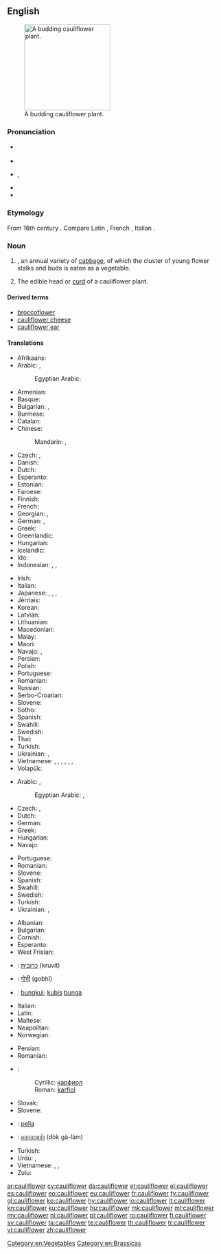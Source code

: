 ==English==

[[Image:Cauliflower.jpg|thumb|right|200px|A budding cauliflower plant.]]

===Pronunciation===
* {{a|UK}} {{IPA|/ˈkɒl.i.flaʊ.ə/|/ˈkɒl.ɪ.flaʊ.ə/|lang=en}}
* {{audio|En-au-cauliflower.ogg|Audio (Australia)|lang=en}}
* {{a|US}} {{IPA|/ˈkɔl.ɪˌflaʊ.ɚ/|lang=en}}, {{IPA|/ˈkɑl.əˌflaʊ.ɚ/|lang=en}}
* {{audio|En-us-ne-cauliflower.ogg|Audio (US)|lang=en}}
* {{audio|En-us-cauliflower.ogg|Audio (US cot-caught merged)|lang=en}}

===Etymology===
From 16th century {{term|cole-florye|lang=en}}. Compare Latin {{term|caulis|lang=la}}, French {{term|chou-fleur|lang=fr}}, Italian {{term|cavolfiore|lang=it}}.

===Noun===
{{en-noun}}

# {{taxlink|Brassica oleracea var. botrytis|variety|noshow=1}}, an annual variety of [[cabbage]], of which the cluster of young flower stalks and buds is eaten as a vegetable.
# The edible head or [[curd]] of a cauliflower plant.

====Derived terms====
* [[broccoflower]]
* [[cauliflower cheese]]
* [[cauliflower ear]]

====Translations====
{{trans-top|Vegetable}}
* Afrikaans: {{t|af|blomkool}}
* Arabic: {{t|ar|قرنبيط|m|tr=qarnabiiT}}, {{t|ar|قنبيط|m|tr=qunnabiiT}}
*: Egyptian Arabic: {{t|arz|قرنبيط|m-p|tr=ʔarnabiiṭ}}
* Armenian: {{t|hy|ծաղկակաղամբ|tr=çaġkakaġamb}}
* Basque: {{t|eu|azalore}}
* Bulgarian: {{t+|bg|карнабит|m}}, {{t|bg|карфиол|m}}
* Burmese: {{t+|my|ဂေါ်ဖီပန်း|tr=gàw-bì-pán|sc=Mymr}}
* Catalan: {{t|ca|coliflor|f}}
* Chinese:
*: Mandarin: {{t+|cmn|花椰菜|tr=huāyēcài|sc=Hani}}, {{t+|cmn|菜花|tr=càihuā|sc=Hani}}
* Czech: {{t+|cs|květák|m}}, {{t|cs|karfiól|m}}
* Danish: {{t+|da|blomkål}}
* Dutch: {{t+|nl|bloemkool|f}}
* Esperanto: {{t+|eo|florbrasiko}}
* Estonian: {{t|et|lillkapsas}}
* Faroese: {{t|fo|blómkál|n}}
* Finnish: {{t+|fi|kukkakaali}}
* French: {{t+|fr|chou-fleur|m}}
* Georgian: {{t|ka|კალბანი|tr=kalbani|sc=Geor}}, {{t|ka|ყვავილოვანი კომბოსტო|tr=qvavilovani kombosto|sc=Geor}}
* German: {{t+|de|Blumenkohl|m}}, {{qualifier|Austria}} {{t+|de|Karfiol|m}}
* Greek: {{t+|el|κουνουπίδι|n|tr=kunupídi}}
* Greenlandic: {{t|kl|blomkåli}}
* Hungarian: {{t+|hu|karfiol}}
* Icelandic: {{t+|is|blómkál|n}}
* Ido: {{t+|io|florkaulo}}
* Indonesian: {{t|id|blumkol}}, {{t+|id|kubis bunga}}, {{t+|id|kembang kol}}
{{trans-mid}}
* Irish: {{t|ga|cóilis|f}}
* Italian: {{t+|it|cavolfiore|m}}
* Japanese: {{t|ja|カリフラワー|tr=karifurawā}}, {{t|ja|花野菜|tr=hanayasai}}, {{t|ja|花甘藍|tr=hanakanran}}, {{t|ja|花キャベツ|tr=hanakyabetsu}}
* Jèrriais: {{t|roa-jer|chou-flieur|m}}
* Korean: {{t|ko|꽃양배추|tr=kkotyangbaechu|sc=Hang}}
* Latvian: {{t|lv|ziedkāposts|m}}
* Lithuanian: {{t|lt|žiedinis kopūstas|m}}
* Macedonian: {{t|mk|карфиол|m|tr=karfiól}}
* Malay: {{t|ms|kubis bunga}}
* Maori: {{t|mi|kareparāoa}}
* Navajo: {{t|nv|chʼil łigaii}}, {{t|nv|sęęschʼil}}
* Persian: {{t|fa|کلم گل|sc=fa-Arab}}
* Polish: {{t+|pl|kalafior|m}}
* Portuguese: {{t+|pt|couve-flor|f}}
* Romanian: {{t+|ro|conopidă|f}}
* Russian: {{t+|ru|цветная капуста|f|tr=cvetnája kapústa}}
* Serbo-Croatian: {{t+|sh|karfiol|m}}
* Slovene: {{t+|sl|cvetača|f}}
* Sotho: {{t|st|kholifolawa}}
* Spanish: {{t+|es|coliflor|f}}
* Swahili: {{t|sw|koliflawa}}
* Swedish: {{t+|sv|blomkål|c}}
* Thai: {{t+|th|กะหล่ำ|tr=gàlàm}}
* Turkish: {{t+|tr|karnabahar}}
* Ukrainian: {{t|uk|кучерява капуста|f|tr=kučer'áva kapústa|sc=Cyrl}}, {{t|uk|цвітна капуста|f|tr=tsvitná kapústa|sc=Cyrl}}
* Vietnamese: {{t|vi|bông cải trắng}}, {{t|vi|cải bông trắng}}, {{t|vi|cải hoa}}, {{t|vi|hoa lơ}}, {{t|vi|hoa lơ trắng}}, {{t|vi|su lơ}}, {{t|vi|súp lơ}}
* Volapük: {{t+|vo|florabrasid}}
{{trans-bottom}}

{{trans-top|Edible head of a cauliflower plant}}
* Arabic: {{t|ar|قرنبيط|m|tr=qarnabiiT}}, {{t|ar|قنبيط|m|tr=qunnabiiT}}
*: Egyptian Arabic: {{t|arz|قرنبيطة|f|tr=ʔarnabiṭa|sc=Arab}}, {{t|arz|قرنبيط|m-p|tr=ʔarnabiiṭ}}
* Czech: {{t+|cs|květák|m}}, {{t|cs|karfiól|m}}
* Dutch: {{t+|nl|bloemkool|f}}
* German: {{t+|de|Blumenkohl|m}}
* Greek: {{t+|el|κουνουπίδι|n|tr=kunupídi}}
* Hungarian: {{t+|hu|karfiol}}
* Navajo: {{t|nv|chʼil łigaii}}
{{trans-mid}}
* Portuguese: {{t+|pt|couve-flor|f}}
* Romanian: {{t+|ro|conopidă|f}}
* Slovene: {{t+|sl|cvetača|f}}
* Spanish: {{t+|es|coliflor|f}}
* Swahili: {{t|sw|mkoliflawa}}
* Swedish: {{t+|sv|blomkål|c}}
* Turkish: {{t+|tr|karnabahar}}
* Ukrainian: {{t|uk|кучерява капуста|f|tr=kučer'áva kapústa|sc=Cyrl}}, {{t|uk|цвітна капуста|f|tr=tsvitná kapústa|sc=Cyrl}}
{{trans-bottom}}

{{checktrans-top}}
* Albanian: {{t-check|sq|lulelakër}}
* Bulgarian: {{t-check|bg|карфиол|m|tr=karfiol}}
* Cornish: {{t-check|kw|cawlvlejen}}
* Esperanto: {{t+check|eo|florbrasiko}}
* West Frisian: {{t-check|fy|blomkoal}}
* {{ttbc|he}}: [[כרובית]] (kruvít) {{g|f}}
* {{ttbc|hi}}: [[गोभी]] (gobhī)
* {{ttbc|id}}: [[bungkul]]; [[kubis]] [[bunga]]
* Italian: {{t+check|it|cavolfiore|m}}
* Latin: {{t+check|la|brassica|f}}
* Maltese: {{t-check|mt|pastarda|f}}
* Neapolitan: {{t-check|nap|cavelesciore}}
* Norwegian: {{t-check|no|blomkål}}
{{trans-mid}}
* Persian: {{t-check|fa|گل کلم|tr=gol-e kalam}}
* Romanian: {{t-check|ro|conopidă|f}}
* {{ttbc|sh}}:
*: Cyrillic: [[карфиол]] {{g|m}}
*: Roman: [[karfiol]] {{g|m}}
* Slovak: {{t-check|sk|karfiol|m}}
* Slovene: {{t-check|sl|cvetača|f}}
* {{ttbc|es}}: [[pella]] {{g|f}} {{qualifier|Northern Spain|specifically Navarra|Spanish Basque Country|Aragon|and La Rioja}}
* {{ttbc|th}}: [[ดอกกะหล่ำ]] (dòk gà-làm)
* Turkish: {{t-check|tr|karnabahar}}
* Urdu: {{t-check|ur|گوبی|tr=gobī}}, {{t-check|ur|گوبھی|tr=gobhī}}
* Vietnamese: {{t-check|vi|hoa lơ}}, {{t-check|vi|hoa lơ trắng}}, {{t-check|vi|bông cải trắng}}
* Zulu: {{t-check|zu|ukholifulawa}}
{{trans-bottom}}

[[Category:en:Vegetables]]
[[Category:en:Brassicas]]

[[ar:cauliflower]]
[[cy:cauliflower]]
[[da:cauliflower]]
[[et:cauliflower]]
[[el:cauliflower]]
[[es:cauliflower]]
[[eo:cauliflower]]
[[eu:cauliflower]]
[[fr:cauliflower]]
[[fy:cauliflower]]
[[gl:cauliflower]]
[[ko:cauliflower]]
[[hy:cauliflower]]
[[io:cauliflower]]
[[it:cauliflower]]
[[kn:cauliflower]]
[[ku:cauliflower]]
[[hu:cauliflower]]
[[mk:cauliflower]]
[[ml:cauliflower]]
[[my:cauliflower]]
[[nl:cauliflower]]
[[pl:cauliflower]]
[[ro:cauliflower]]
[[fi:cauliflower]]
[[sv:cauliflower]]
[[ta:cauliflower]]
[[te:cauliflower]]
[[th:cauliflower]]
[[tr:cauliflower]]
[[vi:cauliflower]]
[[zh:cauliflower]]